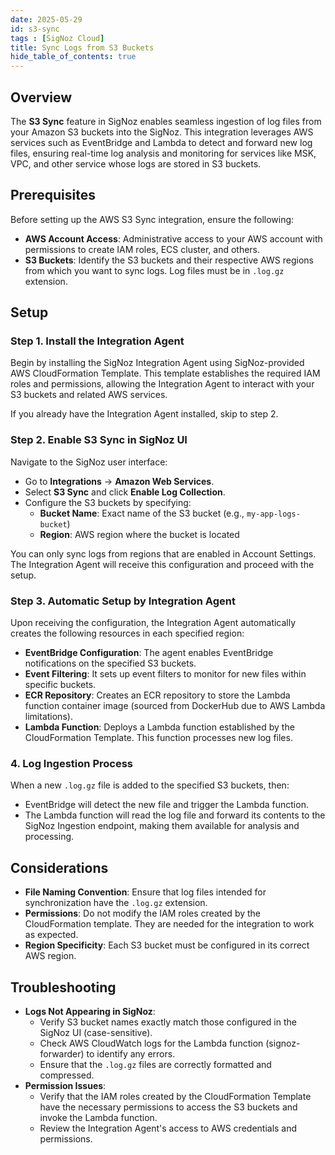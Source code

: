 ```yaml
---
date: 2025-05-29
id: s3-sync
tags : [SigNoz Cloud]
title: Sync Logs from S3 Buckets
hide_table_of_contents: true
---
```


## Overview

The **S3 Sync** feature in SigNoz enables seamless ingestion of log files from 
your Amazon S3 buckets into the SigNoz. 
This integration leverages AWS services such as EventBridge and Lambda to detect
and forward new log files, ensuring real-time log analysis and monitoring for services like MSK, VPC, and other 
service whose logs are stored in S3 buckets.

## Prerequisites
Before setting up the AWS S3 Sync integration, ensure the following:
- **AWS Account Access**: Administrative access to your AWS account with permissions to create IAM roles, ECS cluster, and others.
- **S3 Buckets**: Identify the S3 buckets and their respective AWS regions from which you want to sync logs. Log files must be in `.log.gz` extension.

## Setup

### Step 1. Install the Integration Agent
Begin by installing the SigNoz Integration Agent using SigNoz-provided AWS 
CloudFormation Template. This template establishes the required IAM roles and 
permissions, allowing the Integration Agent to interact with your S3 buckets 
and related AWS services.

<Admonition type="info">
If you already have the Integration Agent installed, skip to step 2.
</Admonition>

### Step 2. Enable S3 Sync in SigNoz UI
Navigate to the SigNoz user interface:

- Go to **Integrations** → **Amazon Web Services**.
- Select **S3 Sync** and click **Enable Log Collection**.
- Configure the S3 buckets by specifying:
   - **Bucket Name**: Exact name of the S3 bucket (e.g., `my-app-logs-bucket`)  
   - **Region**: AWS region where the bucket is located
   
<Admonition type="warning">
You can only sync logs from regions that are enabled in Account Settings. 
</Admonition>
The Integration Agent will receive this configuration and proceed with the setup.

### Step 3. Automatic Setup by Integration Agent

Upon receiving the configuration, the Integration Agent automatically creates the following resources in each specified region:

- **EventBridge Configuration**: The agent enables EventBridge notifications on the specified S3 buckets.
- **Event Filtering**: It sets up event filters to monitor for new files within specific buckets.
- **ECR Repository**: Creates an ECR repository to store the Lambda function container image (sourced from DockerHub due to AWS Lambda limitations).
- **Lambda Function**: Deploys a Lambda function established by the CloudFormation Template. This function processes new log files.

### 4. Log Ingestion Process

When a new `.log.gz` file is added to the specified S3 buckets, then:

- EventBridge will detect the new file and trigger the Lambda function.
- The Lambda function will read the log file and forward its contents to the SigNoz Ingestion endpoint, making them available for analysis and processing.

## Considerations
- **File Naming Convention**: Ensure that log files intended for synchronization have the `.log.gz` extension.
- **Permissions**: Do not modify the IAM roles created by the CloudFormation template. They are needed for the integration to work as expected.
- **Region Specificity**: Each S3 bucket must be configured in its correct AWS region.

## Troubleshooting

- **Logs Not Appearing in SigNoz**:
    - Verify S3 bucket names exactly match those configured in the SigNoz UI (case-sensitive).
    - Check AWS CloudWatch logs for the Lambda function (signoz-forwarder) to identify any errors.
    - Ensure that the `.log.gz` files are correctly formatted and compressed.
- **Permission Issues**:
    - Verify that the IAM roles created by the CloudFormation Template have the necessary permissions to access the S3 buckets and invoke the Lambda function.
    - Review the Integration Agent's access to AWS credentials and permissions.